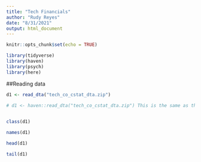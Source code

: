 ```yaml
---
title: "Tech Financials"
author: "Rudy Reyes"
date: "8/31/2021"
output: html_document
---
```


```r
knitr::opts_chunk$set(echo = TRUE)

library(tidyverse)
library(haven)
library(psych)
library(here)
```

##Reading data

```r
d1 <- read_dta("tech_co_cstat_dta.zip")

# d1 <- haven::read_dta("tech_co_cstat_dta.zip") This is the same as the function above
  
```

```r
class(d1)
```

```r
names(d1)
```


```r
head(d1)
```


```r
tail(d1)
```

```r

```







































